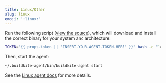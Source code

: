 ```yaml
---
title: Linux/Other
slug: linux
emoji: ':linux:'
---
```

Run the following script ([view the source](https://raw.githubusercontent.com/buildkite/agent/master/install.sh)), which will download and install the correct binary for your system and architecture:

```bash
TOKEN="{{ props.token || 'INSERT-YOUR-AGENT-TOKEN-HERE' }}" bash -c "`curl -sL https://raw.githubusercontent.com/buildkite/agent/master/install.sh`"
```

Then, start the agent:

```bash
~/.buildkite-agent/bin/buildkite-agent start
```

<p class="rounded bg-silver p2">See the <a href="/docs/agent/linux">Linux agent docs</a> for more details.</p>

